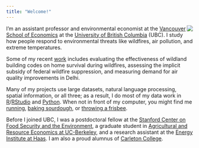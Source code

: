 ```yaml
---
title: "Welcome!"
---
```


<img style="float:right;" src="img/headshot2024-smallcircle.png">

I'm an assistant professor and environmental economist at the [Vancouver School of Economics](http://economics.ubc.ca/) at the [University of British Columbia](https://www.ubc.ca/) (UBC). I study how people respond to environmental threats like wildfires, air pollution, and extreme temperatures.

Some of my recent [work](/research/) includes evaluating the effectiveness of wildland building codes on home survival during wildfires, assessing the implicit subsidy of federal wildfire suppression, and measuring demand for air quality improvements in Delhi.

Many of my projects use large datasets, natural language processing, spatial information, or all three; as a result, I do most of my data work in [R](https://www.r-project.org)/[RStudio](https://www.rstudio.com) and [Python](https://www.python.org). When not in front of my computer, you might find me [running](/img/IMG_0613.jpg), [baking sourdough](/posts/2020-04-12-bread-notes/2020-04-12-bread-notes.html), or [throwing a frisbee](/img/frisbee-montage.jpg).

Before I joined UBC, I was a postdoctoral fellow at the [Stanford Center on Food Security and the Environment](http://fse.fsi.stanford.edu/), a graduate student in [Agricultural and Resource Economics at UC-Berkeley](http://areweb.berkeley.edu), and a research assistant at the [Energy Institute at Haas](https://ei.haas.berkeley.edu). I am also a proud alumnus of [Carleton College](https://www.carleton.edu/).

<!-- If you'd like to schedule a meeting with me, you can do so [here](https://calendly.com/patrick-baylis/office-hours). -->